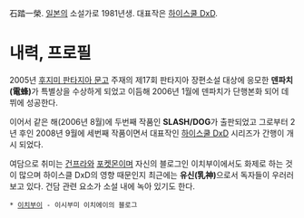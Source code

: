 石踏一榮. [[일본]]의 소설가로 1981년생. 대표작은 [[하이스쿨 DxD]]. 

= 내력, 프로필 =
2005년 [[후지미 판타지아 문고]] 주재의 제17회 판타지아 장편소설 대상에 응모한 '''덴파치(電蜂)'''가 특별상을 수상하게 되었고 이듬해 2006년 1월에 덴파치가 단행본화 되어 데뷔에 성공한다.

이어서 같은 해(2006년 8월)에 두번째 작품인 '''SLASH/DOG'''가 출판되었고 그로부터 2년 후인 2008년 9월에 세번째 작품이면서 대표작인 [[하이스쿨 DxD]] 시리즈가 간행이 개시 되었다. 

여담으로 취미는 [[건프라]]와 [[포켓몬]]이며 자신의 블로그인 이치부이에서도 화제로 하는 것이 많으며 하이스클 DxD의 영향 때문인지 최근에는 '''유신(乳神)'''으로서 독자들이 우러러보고 있다. 건담 관련 요소가 소설 내에 녹아 있기도 한다.

 * [http://translate.google.co.kr/translate?hl=ko&sl=ja&tl=ko&u=http%3A%2F%2Fishibumi.exblog.jp%20 이치부이] - 이시부미 이치에이의 블로그
